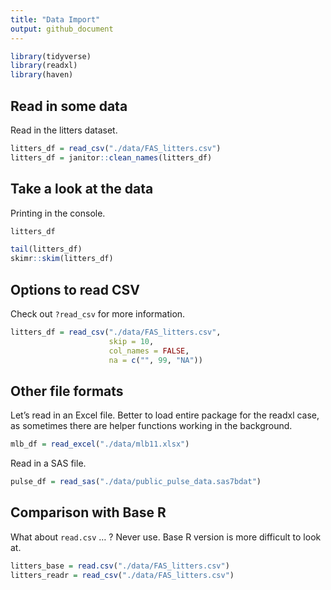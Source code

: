 ```yaml
---
title: "Data Import"
output: github_document
---
```


```r
library(tidyverse)
library(readxl)
library(haven)
```

## Read in some data

Read in the litters dataset.

```r
litters_df = read_csv("./data/FAS_litters.csv")
litters_df = janitor::clean_names(litters_df)
```

## Take a look at the data

Printing in the console.

```r
litters_df
```

```r
tail(litters_df)
skimr::skim(litters_df)
```

## Options to read CSV

Check out `?read_csv` for more information.

```r
litters_df = read_csv("./data/FAS_litters.csv", 
                      skip = 10, 
                      col_names = FALSE, 
                      na = c("", 99, "NA"))
```

## Other file formats

Let's read in an Excel file.
Better to load entire package for the readxl case, as sometimes there are helper functions working in the background.

```r
mlb_df = read_excel("./data/mlb11.xlsx")
```

Read in a SAS file.

```r
pulse_df = read_sas("./data/public_pulse_data.sas7bdat")
```

## Comparison with Base R

What about `read.csv` ... ? Never use. Base R version is more difficult to look at.

```r
litters_base = read.csv("./data/FAS_litters.csv")
litters_readr = read_csv("./data/FAS_litters.csv")
```

